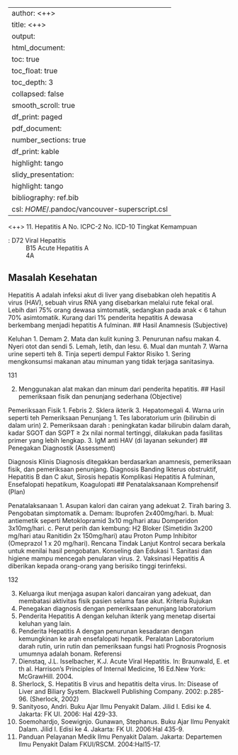
---
author: <++>
title: <++>
output:
  html_document:
    toc: true
    toc_float: true
    toc_depth: 3
    collapsed: false
    smooth_scroll: true
    df_print: paged
  pdf_document:
    number_sections: true
    df_print: kable
    highlight: tango
  slidy_presentation:
    highlight: tango
bibliography: ref.bib
csl: $HOME$/.pandoc/vancouver-superscript.csl
---

<++>
11. Hepatitis A
No. ICPC-2
No. ICD-10
Tingkat Kemampuan

: D72 Viral Hepatitis
: B15 Acute Hepatitis A
: 4A

## Masalah Kesehatan

Hepatitis A adalah infeksi akut di liver yang disebabkan oleh hepatitis A virus
(HAV), sebuah virus RNA yang disebarkan melalui rute fekal oral. Lebih dari
75% orang dewasa simtomatik, sedangkan pada anak < 6 tahun 70%
asimtomatik. Kurang dari 1% penderita hepatitis A dewasa berkembang
menjadi hepatitis A fulminan.
## Hasil Anamnesis (Subjective)

Keluhan
1. Demam
2. Mata dan kulit kuning
3. Penurunan nafsu makan
4. Nyeri otot dan sendi
5. Lemah, letih, dan lesu.
6. Mual dan muntah
7. Warna urine seperti teh
8. Tinja seperti dempul
Faktor Risiko
1. Sering mengkonsumsi makanan atau minuman yang tidak terjaga
sanitasinya.

131

2. Menggunakan alat makan dan minum dari penderita hepatitis.
## Hasil pemeriksaan fisik dan penunjang sederhana (Objective)

Pemeriksaan Fisik
1. Febris
2. Sklera ikterik
3. Hepatomegali
4. Warna urin seperti teh
Pemeriksaan Penunjang
1. Tes laboratorium urin (bilirubin di dalam urin)
2. Pemeriksaan darah : peningkatan kadar bilirubin dalam darah, kadar
SGOT dan SGPT ≥ 2x nilai normal tertinggi, dilakukan pada fasilitas
primer yang lebih lengkap.
3. IgM anti HAV (di layanan sekunder)
## Penegakan Diagnostik (Assessment)

Diagnosis Klinis
Diagnosis ditegakkan berdasarkan anamnesis, pemeriksaan fisik, dan
pemeriksaan penunjang.
Diagnosis Banding
Ikterus obstruktif, Hepatitis B dan C akut, Sirosis hepatis
Komplikasi
Hepatitis A fulminan, Ensefalopati hepatikum, Koagulopati
## Penatalaksanaan Komprehensif (Plan)

Penatalaksanaan
1. Asupan kalori dan cairan yang adekuat
2. Tirah baring
3. Pengobatan simptomatik
a. Demam: Ibuprofen 2x400mg/hari.
b. Mual: antiemetik seperti Metoklopramid 3x10 mg/hari atau Domperidon
3x10mg/hari.
c. Perut perih dan kembung: H2 Bloker (Simetidin 3x200 mg/hari atau
Ranitidin
2x
150mg/hari)
atau
Proton
Pump
Inhibitor
(Omeprazol 1 x 20 mg/hari).
Rencana Tindak Lanjut
Kontrol secara berkala untuk menilai hasil pengobatan.
Konseling dan Edukasi
1. Sanitasi dan higiene mampu mencegah penularan virus.
2. Vaksinasi Hepatitis A diberikan kepada orang-orang yang berisiko tinggi
terinfeksi.

132

3. Keluarga ikut menjaga asupan kalori dancairan yang adekuat, dan
membatasi aktivitas fisik pasien selama fase akut.
Kriteria Rujukan
1. Penegakan diagnosis dengan pemeriksaan penunjang laboratorium
2. Penderita Hepatitis A dengan keluhan ikterik yang menetap disertai
keluhan yang lain.
3. Penderita Hepatitis A dengan penurunan kesadaran dengan kemungkinan
ke arah ensefalopati hepatik.
Peralatan
Laboratorium darah rutin, urin rutin dan pemeriksaan fungsi hati
Prognosis
Prognosis umumnya adalah bonam.
Referensi
1. Dienstaq, J.L. Isselbacher, K.J. Acute Viral Hepatitis. In: Braunwald, E. et
th
al. Harrison’s Principles of Internal Medicine, 16 Ed.New York: McGrawHill. 2004.
2. Sherlock, S. Hepatitis B virus and hepatitis delta virus. In: Disease of Liver
and Biliary System. Blackwell Publishing Company. 2002: p.285-96.
(Sherlock, 2002)
3. Sanityoso, Andri. Buku Ajar Ilmu Penyakit Dalam. Jilid I. Edisi ke 4.
Jakarta: FK UI. 2006: Hal 429-33.
4. Soemohardjo, Soewignjo. Gunawan, Stephanus. Buku Ajar Ilmu Penyakit
Dalam. Jilid I. Edisi ke 4. Jakarta: FK UI. 2006:Hal 435-9.
5. Panduan Pelayanan Medik Ilmu Penyakit Dalam. Jakarta: Departemen
Ilmu Penyakit Dalam FKUI/RSCM. 2004:Hal15-17.
